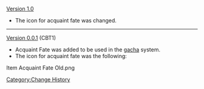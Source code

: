 [[Version 1.0]]
*The icon for acquaint fate was changed.
----
[[Version 0.0.1]] (CBT1)
*Acquaint Fate was added to be used in the [[Wishes|gacha]] system.
*The icon for acquaint fate was the following:
<gallery hideaddbutton="true" captionalign="center">
Item Acquaint Fate Old.png
</gallery>
<noinclude>[[Category:Change History]]</noinclude>